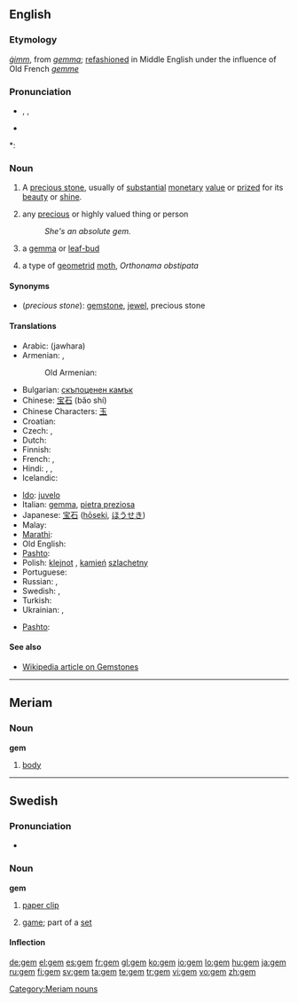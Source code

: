 ==English==

{{wikipedia|gemstone}}

===Etymology===
{{etyl|ang}} ''[[gimm|ġimm]]'', from {{etyl|la}} ''[[gemma#Latin|gemma]]''; [[refashion]]ed in Middle English under the influence of Old French ''[[gemme]]''

===Pronunciation===
* {{enPR|jĕm}}, {{IPA|/ʤɛm/}}, {{SAMPA|/dZem/}}
* {{audio|en-us-gem.ogg|Audio (US)}}

*: {{rhymes|ɛm}}

===Noun===
{{en-noun}}

# A [[precious stone]], usually of [[substantial]] [[monetary]] [[value]] or [[prize]]d for its [[beauty]] or [[shine]].
# {{figurative}} any [[precious]] or highly valued<!--do not hyphenate "highly valued"; "highly" cannot qualify "thing"--> thing or person
#: ''She's an absolute gem.''
# {{obsolete}} a [[gemma]] or [[leaf-bud]]
# a type of [[geometrid]] [[moth]], ''Orthonama obstipata''

====Synonyms====
* (''precious stone''): [[gemstone]], [[jewel]], precious stone

====Translations====
{{trans-top|precious stone}}
* Arabic: {{Arab|[[جوهرة]]}} (jawhara)
* Armenian: {{t-|hy|թանկարժեք քար|tr=t'ankaržek' k'ar}}, {{t-|hy|ակ|tr=ak}}
*: Old Armenian: {{t-|hy|ակն|tr=akn}}
* Bulgarian: [[скъпоценен камък]] {{m}}
* Chinese: [[宝石]] (bǎo shí)
* Chinese Characters: [[玉]]
* Croatian: {{t-|hr|dragulj|m}}
* Czech: {{t-|cs|klenot|m}}, {{t+|cs|drahokam|m}}
* Dutch: {{t-|nl|edelsteen|m}}
* Finnish: {{t-|fi|jalokivi}}
* French: {{t+|fr|joyau|m}}, {{t+|fr|pierre précieuse|f}}
* Hindi: {{t-|hi|मणि|xs=Hindi}},  {{t|hi|रत्न|xs=Hindi}},  {{t-|hi|पत्थर|xs=Hindi}}
* Icelandic: {{t+|is|gimsteinn|m}}
{{trans-mid}}
* [[Ido]]: [[juvelo]]
* Italian: [[gemma]], [[pietra preziosa]]
* Japanese: [[宝石]] ([[hōseki]], [[ほうせき]])
* Malay: {{t|ms|permata|xs=Malay}}
* [[Marathi]]: {{t|mr|रत्न|sc=Deva|xs=Marathi}}
* Old English: {{t-|ang|gimm|m|alt=ġimm|xs=Old English}}
* [[Pashto]]: {{t-|ps|غمى|m|tr=ghamai|sc=ps-Arab|xs=Pashto}}
* Polish: [[klejnot]] {{m}}, [[kamień]] [[szlachetny]] {{m}}
* Portuguese: {{t+|pt|gema|f}}
* Russian: {{t|ru|драгоценный камень|m|tr=dragotsénnyj kámen'}}, {{t|ru|самоцвет|m|tr=samotsvét}}
* Swedish: {{t+|sv|juvel|c}}, {{t+|sv|ädelsten|c}}
* Turkish: {{t+|tr|mücevher}}
* Ukrainian: {{t|uk|дорогоцінний камінь|m|xs=Ukrainian}},  {{t|uk|самоцвіт|m|xs=Ukrainian}}
{{trans-bottom}}

{{trans-top|precious or highly valued thing or person}}
* [[Pashto]]: {{t-|ps|غمى|m|tr=ghamai|sc=ps-Arab|xs=Pashto}}
{{trans-mid}}
{{trans-bottom}}

{{trans-see|obsolete: gemma|gemma}}
{{trans-top|type of geometrid moth}}
{{trans-mid}}
{{trans-bottom}}

====See also====
* [[w:gemstone|Wikipedia article on Gemstones]]

----

==Meriam==

===Noun===
'''gem'''

# [[body]]

[[Category:Meriam nouns]]

----

==Swedish==

===Pronunciation===
* {{IPA|/geːm/|lang=sv}}

===Noun===
'''gem'''

# [[paper clip]]
# {{tennis|lang=sv}} [[game]]; part of a [[set]]

====Inflection====
{{sv-noun|gender=Neuter|gem|gemet|gem|gemen|gems|gemets|gems|gemens}}

[[de:gem]]
[[el:gem]]
[[es:gem]]
[[fr:gem]]
[[gl:gem]]
[[ko:gem]]
[[io:gem]]
[[lo:gem]]
[[hu:gem]]
[[ja:gem]]
[[ru:gem]]
[[fi:gem]]
[[sv:gem]]
[[ta:gem]]
[[te:gem]]
[[tr:gem]]
[[vi:gem]]
[[vo:gem]]
[[zh:gem]]